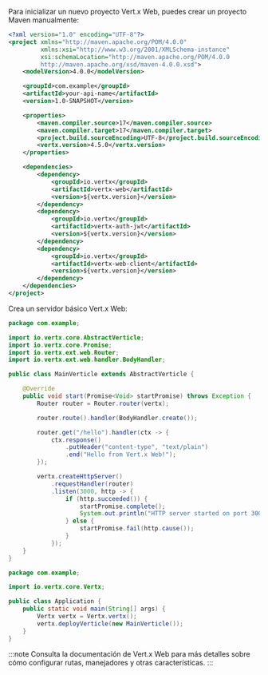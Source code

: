 Para inicializar un nuevo proyecto Vert.x Web, puedes crear un proyecto Maven manualmente:

```xml title="pom.xml"
<?xml version="1.0" encoding="UTF-8"?>
<project xmlns="http://maven.apache.org/POM/4.0.0"
         xmlns:xsi="http://www.w3.org/2001/XMLSchema-instance"
         xsi:schemaLocation="http://maven.apache.org/POM/4.0.0
         http://maven.apache.org/xsd/maven-4.0.0.xsd">
    <modelVersion>4.0.0</modelVersion>

    <groupId>com.example</groupId>
    <artifactId>your-api-name</artifactId>
    <version>1.0-SNAPSHOT</version>

    <properties>
        <maven.compiler.source>17</maven.compiler.source>
        <maven.compiler.target>17</maven.compiler.target>
        <project.build.sourceEncoding>UTF-8</project.build.sourceEncoding>
        <vertx.version>4.5.0</vertx.version>
    </properties>

    <dependencies>
        <dependency>
            <groupId>io.vertx</groupId>
            <artifactId>vertx-web</artifactId>
            <version>${vertx.version}</version>
        </dependency>
        <dependency>
            <groupId>io.vertx</groupId>
            <artifactId>vertx-auth-jwt</artifactId>
            <version>${vertx.version}</version>
        </dependency>
        <dependency>
            <groupId>io.vertx</groupId>
            <artifactId>vertx-web-client</artifactId>
            <version>${vertx.version}</version>
        </dependency>
    </dependencies>
</project>
```

Crea un servidor básico Vert.x Web:

```java title="src/main/java/com/example/MainVerticle.java"
package com.example;

import io.vertx.core.AbstractVerticle;
import io.vertx.core.Promise;
import io.vertx.ext.web.Router;
import io.vertx.ext.web.handler.BodyHandler;

public class MainVerticle extends AbstractVerticle {

    @Override
    public void start(Promise<Void> startPromise) throws Exception {
        Router router = Router.router(vertx);

        router.route().handler(BodyHandler.create());

        router.get("/hello").handler(ctx -> {
            ctx.response()
                .putHeader("content-type", "text/plain")
                .end("Hello from Vert.x Web!");
        });

        vertx.createHttpServer()
            .requestHandler(router)
            .listen(3000, http -> {
                if (http.succeeded()) {
                    startPromise.complete();
                    System.out.println("HTTP server started on port 3000");
                } else {
                    startPromise.fail(http.cause());
                }
            });
    }
}
```

```java title="src/main/java/com/example/Application.java"
package com.example;

import io.vertx.core.Vertx;

public class Application {
    public static void main(String[] args) {
        Vertx vertx = Vertx.vertx();
        vertx.deployVerticle(new MainVerticle());
    }
}
```

:::note
Consulta la documentación de Vert.x Web para más detalles sobre cómo configurar rutas, manejadores y otras características.
:::
